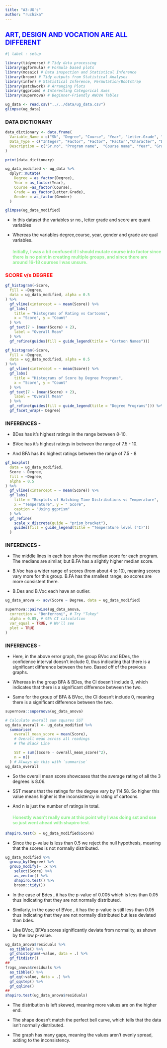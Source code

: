 ```yaml
---
title: "A3-UG's"
author: "ruchika"
---
```


## ART, DESIGN AND VOCATION ARE ALL DIFFERENT {style="color:blue"}

```r
#| label : setup

library(tidyverse) # Tidy data processing
library(ggformula) # Formula based plots
library(mosaic) # Data inspection and Statistical Inference
library(broom) # Tidy outputs from Statistical Analyses
library(infer) # Statistical Inference, Permutation/Bootstrap
library(patchwork) # Arranging Plots
library(ggprism) # Interesting Categorical Axes
library(supernova) # Beginner-Friendly ANOVA Tables
```

```r
ug_data <- read.csv("../../data/ug_data.csv")
glimpse(ug_data)
```

### DATA DICTIONARY

```r
data_dictionary <- data.frame(
  Variable_Name = c("SN", "Degree", "Course", "Year", "Letter.Grade", "Score", "Gender"),
  Data_Type = c("Integer", "Factor", "Factor", "Factor","Character", "Double", "Character" ),
  Description = c("Sr.no", "Program name",  "Course name", "Year", "Grade letter","Grade point", "Gender")
)

print(data_dictionary)
```

```r
ug_data_modified <- ug_data %>%
  dplyr::mutate(
    Degree = as_factor(Degree),
    Year = as_factor(Year),
    Course =as_factor(Course),
    Grade = as_factor(Letter.Grade),
    Gender = as_factor(Gender)
  )

glimpse(ug_data_modified)
```

-   In this dataset the variables sr no., letter grade and score are quant variables

-   Whereas the variables degree,course, year, gender and grade are qual variables.

    #### Initially, I was a bit confused if I should mutate course into factor since there is no point in creating multiple groups, and since there are around 16-18 courses I was unsure. {style="color:lightgreen"}

### SCORE v/s DEGREE {style="color:red"}

```r
gf_histogram(~Score,
  fill = ~Degree,
  data = ug_data_modified, alpha = 0.5
) %>%
  gf_vline(xintercept = ~ mean(Score)) %>%
  gf_labs(
    title = "Histograms of Rating vs Cartoons",
    x = "Score", y = "Count"
  ) %>%
  gf_text(7 ~ (mean(Score) + 2),
    label = "Overall Mean"
  ) %>%
  gf_refine(guides(fill = guide_legend(title = "Cartoon Names")))
```

```r
gf_histogram(~Score,
  fill = ~Degree,
  data = ug_data_modified, alpha = 0.5
) %>%
  gf_vline(xintercept = ~ mean(Score)) %>%
  gf_labs(
    title = "Histograms of Score by Degree Programs",
    x = "Score", y = "Count"
  ) %>%
  gf_text(7 ~ (mean(Score) + 2),
    label = "Overall Mean"
  ) %>%
  gf_refine(guides(fill = guide_legend(title = "Degree Programs"))) %>%
  gf_facet_wrap(~ Degree)

```

### INFERENCES -

-   BDes has it's highest ratings in the range between 8-10.

-   BVoc has it's highest ratings in between the range of 7.5 - 10.

-   And BFA has it's highest ratings between the range of 7.5 - 8

```r
gf_boxplot(
  data = ug_data_modified,
  Score ~ Degree,
  fill = ~Degree,
  alpha = 0.5
) %>%
  gf_vline(xintercept = ~ mean(Score)) %>%
  gf_labs(
    title = "Boxplots of Hatching Time Distributions vs Temperature",
    x = "Temperature", y = " Score",
    caption = "Using ggprism"
  ) %>%
  gf_refine(
    scale_x_discrete(guide = "prism_bracket"),
    guides(fill = guide_legend(title = "Temperature level (°C)"))
  )
```

### INFERENCES -

-   The middle lines in each box show the median score for each program. The medians are similar, but B.FA has a slightly higher median score.

-   B.Voc has a wider range of scores (from about 4 to 10), meaning scores vary more for this group. B.FA has the smallest range, so scores are more consistent there.

-   B.Des and B.Voc each have an outlier.

```r
ug_data_anova <- aov(Score ~ Degree, data = ug_data_modified)
```

```r
supernova::pairwise(ug_data_anova,
  correction = "Bonferroni", # Try "Tukey"
  alpha = 0.05, # 95% CI calculation
  var_equal = TRUE, # We'll see
  plot = TRUE
)
```

### INFERENCES -

-   Here, in the above error graph, the group BVoc and BDes, the confidence interval doesn't include 0, thus indicating that there is a significant difference between the two. Based off of the previous graphs.

-   Whereas in the group BFA & BDes, the CI doesn't include 0, which indicates that there is a significant difference between the two.

-   Same for the group of BFA & BVoc, the CI doesn't include 0, meaning there is a significant difference between the two.

```r
supernova::supernova(ug_data_anova)
```

```r
# Calculate overall sum squares SST
ug_data_overall <- ug_data_modified %>%
  summarise(
    overall_mean_score = mean(Score),
    # Overall mean across all readings
    # The Black Line

    SST = sum((Score - overall_mean_score)^2),
    n = n()
  ) # Always do this with `summarise`
ug_data_overall
```

-   So the overall mean score showcases that the average rating of all the 3 degrees is 8.06.

-   SST means that the ratings for the degree vary by 114.58. So higher this value means higher is the inconsistency in rating of cartoons.

-   And n is just the number of ratings in total.

    #### Honestly wasn't really sure at this point why I was doing sst and sse so just went ahead with shapiro test. {style="color:lightgreen"}

```r
shapiro.test(x = ug_data_modified$Score)
```

-   Since the p-value is less than 0.5 we reject the null hypothesis, meaning that the scores is not normally distributed.

```r
ug_data_modified %>%
  group_by(Degree) %>%
  group_modify(~ .x %>%
    select(Score) %>%
    as_vector() %>%
    shapiro.test() %>%
    broom::tidy())
```

-   In the case of Bdes , it has the p-value of 0.005 which is less than 0.05 thus indicating that they are not normally distributed.

-   Similarly, in the case of BVoc , it has the p-value is still less than 0.05 thus indicating that they are not normally distributed but less deviated than bdes.

-   Like BVoc, BFA’s scores significantly deviate from normality, as shown by the low p-value.

```r
ug_data_anova$residuals %>%
  as_tibble() %>%
  gf_dhistogram(~value, data = .) %>%
  gf_fitdistr()
##
frogs_anova$residuals %>%
  as_tibble() %>%
  gf_qq(~value, data = .) %>%
  gf_qqstep() %>%
  gf_qqline()
##
shapiro.test(ug_data_anova$residuals)
```

-   The distribution is left skewed, meaning more values are on the higher end.

-   The shape doesn’t match the perfect bell curve, which tells that the data isn't normally distributed.

-   The graph has many gaps, meaning the values aren’t evenly spread, adding to the inconsistency.
